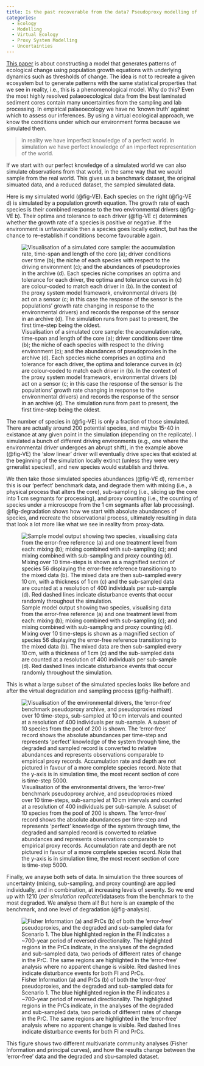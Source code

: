 ```yaml
---
title: Is the past recoverable from the data? Pseudoproxy modelling of uncertainties in palaeoecological data
categories:
  - Ecology
  - Modelling
  - Virtual Ecology
  - Proxy System Modelling
  - Uncertainties
---
```


[This paper](https://doi.org/10.1177/09596836241247304) is about constructing a model that generates patterns of ecological change using population growth equations with underlying dynamics such as thresholds of change. The idea is not to recreate a given ecosystem but to generate patterns with the same statistical properties that we see in reality, i.e., this is a phenomenological model. Why do this? Even the most highly resolved palaeoecological data from the best laminated sediment cores contain many uncertainties from the sampling and lab processing. In empirical palaeoecology we have no 'known truth' against which to assess our inferences. By using a virtual ecological approach, we know the conditions under which our environment forms because we simulated them.

> in reality we have imperfect knowledge of a perfect world. In simulation we have perfect knowledge of an imperfect representation of the world.

If we start with our perfect knowledge of a simulated world we can also simulate observations from that world, in the same way that we would sample from the real world. This gives us a benchmark dataset, the original simuated data, and a reduced dataset, the sampled simulated data.

Here is my simulated world (@fig-VE). Each species on the right (@fig-VE d) is simulated by a population growth equation. The growth rate of each species is their combined response to the two environmental drivers (@fig-VE b). Their optima and tolerance to each driver (@fig-VE c) determines whether the growth rate of a species is positive or negative. If the environment is unfavourable then a species goes locally extinct, but has the chance to re-establish if conditions become favourable again.

![Visualisation of a simulated core sample: the accumulation rate, time-span and length of the core (a); driver conditions over time (b); the niche of each species with respect to the driving environment (c); and the abundances of pseudoproxies in the archive (d). Each species niche comprises an optima and tolerance for each driver, the optima and tolerance curves in (c) are colour-coded to match each driver in (b). In the context of the proxy system model framework, environmental drivers (b) act on a sensor (c; in this case the response of the sensor is the populations’ growth rate changing in response to the environmental drivers) and records the response of the sensor in an archive (d). The simulation runs from past to present, the first time-step being the oldest.](images/asena-2024-a/g2272.png){#fig-VE}

The number of species in (@fig-VE) is only a fraction of those simulated. There are actually around 200 potential species, and maybe 15-40 in existance at any given point in the simulation (depending on the replicate). I simulated a bunch of different driving environments (e.g., one where the environmental driver undergoes an abrupt shift), in the example above (@fig-VE) the 'slow linear' driver will eventually drive species that existed at the beginning of the simulation locally extinct (unless they were very grneralist species!), and new species would establish and thrive.

We then take those simulated species abundances (@fig-VE d), remember this is our 'perfect' benchmark data, and degrade them with mixing (i.e., a physical process that alters the core), sub-sampling (i.e., slicing up the core into 1 cm segmants for processing), and proxy counting (i.e., the counting of species under a microscope from the 1 cm segmants after lab processing). @fig-degradation shows how we start with absolute abundances of species, and recreate the observational process, ultimately resulting in data that look a lot more like what we see in reality from proxy-data.


![Sample model output showing two species, visualising data from the error-free reference (a) and one treatment level from each: mixing (b); mixing combined with sub-sampling (c); and mixing combined with sub-sampling and proxy counting (d). Mixing over 10 time-steps is shown as a magnified section of species 56 displaying the error-free reference transitioning to the mixed data (b). The mixed data are then sub-sampled every 10 cm, with a thickness of 1 cm (c) and the sub-sampled data are counted at a resolution of 400 individuals per sub-sample (d). Red dashed lines indicate disturbance events that occur randomly throughout the simulation.](images/asena-2024-a/degradation_process_disturbed_area_ink.png){#fig-degradation}


This is what a large subset of the simulated species looks like before and after the virtual degradation and sampling process (@fig-halfhalf).

![Visualisation of the environmental drivers, the ‘error-free’ benchmark pseudoproxy archive, and pseudoproxies mixed over 10 time-steps, sub-sampled at 10 cm intervals and counted at a resolution of 400 individuals per sub-sample. A subset of 10 species from the pool of 200 is shown. The ‘error-free’ record shows the absolute abundances per time-step and represents ‘perfect’ knowledge of the system through time, the degraded and sampled record is converted to relative abundances and represents observations comparable to empirical proxy records. Accumulation rate and depth are not pictured in favour of a more complete species record. Note that the y-axis is in simulation time, the most recent section of core is time-step 5000.](images/asena-2024-a/archive_half_half_walk_lin_forces.png){#fig-halfhalf}


Finally, we anayse both sets of data. In simulation the three sources of uncertainty (mixing, sub-sampling, and proxy counting) are applied individually, and in combination, at increasing levels of severity. So we end up with 1210 (_per simulation replicate!_)datasets from the benchmark to the most degraded. We analyse them all! But here is an example of the benchmark, and one level of degradation (@fig-analysis).

![Fisher Information (a) and PrCs (b) of both the ‘error-free’ pseudoproxies, and the degraded and sub-sampled data for Scenario 1. The blue highlighted region in the FI indicates a ~700-year period of reversed directionality. The highlighted regions in the PrCs indicate, in the analyses of the degraded and sub-sampled data, two periods of different rates of change in the PrC. The same regions are highlighted in the ‘error-free’ analysis where no apparent change is visible. Red dashed lines indicate disturbance events for both FI and PrCs.](images/asena-2024-a/fi_prc_grad_vertical2.png){#fig-analysis}

This figure shows two different multivariate community analyses (Fisher Information and principal curves), and how the results change between the 'error-free' data and the degraded and sbu-sampled dataset.
